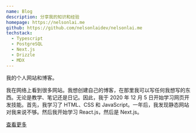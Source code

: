 ```yaml
---
name: Blog
description: 分享我的知识和经验
homepage: https://nelsonlai.me
github: https://github.com/nelsonlaidev/nelsonlai.me
techstack:
  - Typescript
  - PostgreSQL
  - Next.js
  - Drizzle
  - MDX
---
```


我的个人网站和博客。

我在网络上看到很多网站。我想创建自己的博客，在那里我可以写任何我想写的东西。无论是教学、笔记还是日记。因此，我于 2020 年 12 月 5 日开始学习网页开发技能。首先，我学习了 HTML、CSS 和 JavaScript。一年后，我发现静态网站对我来说不够。然后我开始学习 React.js，然后是 Next.js。

[查看更多](/about)
